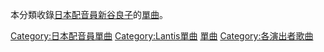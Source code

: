 本分類收錄[[日本配音員|日本配音員]][[新谷良子|新谷良子]]的[[單曲|單曲]]。

{{DEFAULTSORT:Shintani Ryouko}}
[[Category:日本配音員單曲|Category:日本配音員單曲]]
[[Category:Lantis單曲|Category:Lantis單曲]]
[[Category:新谷良子|單曲]]
[[Category:各演出者歌曲|Category:各演出者歌曲]]